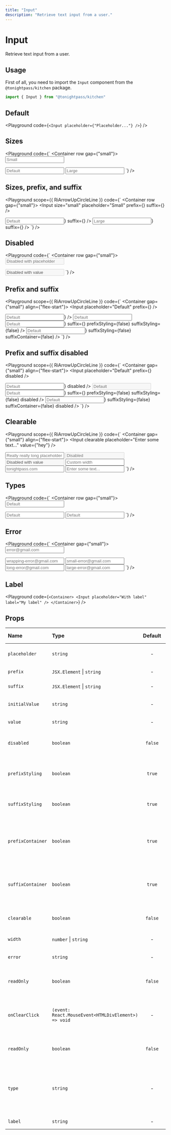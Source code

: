 ```yaml
---
title: "Input"
description: "Retrieve text input from a user."
---
```



# Input

Retrieve text input from a user.

## Usage

First of all, you need to import the `Input` component from the `@tonightpass/kitchen` package.

```js
import { Input } from "@tonightpass/kitchen"
```

## Default

<Playground
  code={`
  <Input placeholder={"Placeholder..."} />
`}
/>

## Sizes

<Playground
  code={`
<Container row gap={"small"}>
  <Container align="flex-start">
    <Input size="small" placeholder="Small" />
  </Container>

  <Container align="flex-start">
    <Input placeholder="Default" />
  </Container>

  <Container align="flex-start">
    <Input size="large" placeholder="Large" />
  </Container>
</Container>
`}
/>

## Sizes, prefix, and suffix

<Playground
scope={{ RiArrowUpCircleLine }}
  code={`
<Container row gap={"small"}>
  <Container align="flex-start">
    <Input
      size="small"
      placeholder="Small"
      prefix={<RiArrowUpCircleLine />}
      suffix={<RiArrowUpCircleLine />}
    />
  </Container>

  <Container align="flex-start">
    <Input
      placeholder="Default"
      prefix={<RiArrowUpCircleLine />}
      suffix={<RiArrowUpCircleLine />}
    />
  </Container>

  <Container align="flex-start">
    <Input
      size="large"
      placeholder="Large"
      prefix={<RiArrowUpCircleLine />}
      suffix={<RiArrowUpCircleLine />}
    />
  </Container>
</Container>
`}
/>

## Disabled

<Playground
  code={`
<Container row gap={"small"}>
  <Container>
    <Input placeholder="Disabled with placeholder" disabled />
  </Container>

  <Container>
    <Input value="Disabled with value" disabled />
  </Container>
</Container>
`}
/>

## Prefix and suffix

<Playground
scope={{ RiArrowUpCircleLine }}
  code={`
<Container gap={"small"} align={"flex-start"}>
  <Container>
    <Input placeholder="Default" prefix={<RiArrowUpCircleLine />} />
  </Container>

  <Container>
    <Input placeholder="Default" suffix={<RiArrowUpCircleLine />} />
  </Container>

  <Container>
    <Input placeholder="Default" prefix="https://" suffix=".com" />
  </Container>

  <Container>
    <Input
      placeholder="Default"
      prefix={<RiArrowUpCircleLine />}
      suffix={<RiArrowUpCircleLine />}
      prefixStyling={false}
      suffixStyling={false}
    />
  </Container>

  <Container>
    <Input
      placeholder="Default"
      prefix="kitchen/"
      suffix={<RiArrowUpCircleLine />}
      suffixStyling={false}
      suffixContainer={false}
    />
  </Container>
</Container>
`}
/>

## Prefix and suffix disabled

<Playground
scope={{ RiArrowUpCircleLine }}
  code={`
<Container gap={"small"} align={"flex-start"}>
  <Container>
    <Input placeholder="Default" prefix={<RiArrowUpCircleLine />} disabled />
  </Container>

  <Container>
    <Input placeholder="Default" suffix={<RiArrowUpCircleLine />} disabled />
  </Container>

  <Container>
    <Input placeholder="Default" prefix="https://" suffix=".com" disabled />
  </Container>

  <Container>
    <Input
      placeholder="Default"
      prefix={<RiArrowUpCircleLine />}
      suffix={<RiArrowUpCircleLine />}
      prefixStyling={false}
      suffixStyling={false}
      disabled
    />
  </Container>

  <Container>
    <Input
      placeholder="Default"
      prefix="kitchen/"
      suffix={<RiArrowUpCircleLine />}
      suffixStyling={false}
      suffixContainer={false}
      disabled
    />
  </Container>
</Container>
`}
/>

## Clearable

<Playground
scope={{ RiArrowUpCircleLine }}
  code={`
<Container gap={"small"} align={"flex-start"}>
  <Container>
    <Input clearable placeholder="Enter some text..." value={"hey"} />
  </Container>

  <Container>
    <Input
      clearable
      placeholder="Really really long placeholder text..."
    />
  </Container>

  <Container>
    <Input clearable disabled placeholder="Disabled" />
  </Container>

  <Container>
    <Input clearable disabled value="Disabled with value" />
  </Container>

  <Container>
    <Input clearable placeholder="Custom width" width={300} />
  </Container>

  <Container>
    <Input
      clearable
      prefix="https://"
      placeholder="tonightpass.com"
    />
  </Container>

  <Container>
    <Input
      clearable
      placeholder="Enter some text..."
      error="A valid email address is required."
    />
  </Container>
</Container>
`}
/>

## Types

<Playground
  code={`
<Container row gap={"small"}>
  <Container>
    <Input placeholder="Default" type="danger" />
  </Container>

  <Container>
    <Input placeholder="Default" type="warning" />
  </Container>

  <Container>
    <Input placeholder="Default" type="success" />
  </Container>
</Container>
`}
/>

## Error

<Playground
  code={`
<Container gap={"small"}>
  <Container>
    <Input
      placeholder="error@gmail.com"
      error="A valid email address is required."
    />
  </Container>

  <Container>
    <Input
      width={200}
      placeholder="wrapping-error@gmail.com"
      error="A valid email address is required so that we can verify your GitHub installation. In the event that you cannot provide a valid email address, please contact support."
    />
  </Container>

  <Container>
    <Input
      size="small"
      placeholder="small-error@gmail.com"
      error="A valid email address is required so that we can verify your GitHub installation. In the event that you cannot provide a valid email address, please contact support."
    />
  </Container>

  <Container>
    <Input
      placeholder="long-error@gmail.com"
      error="A valid email address is required so that we can verify your GitHub installation. In the event that you cannot provide a valid email address, please contact support."
    />
  </Container>

  <Container>
    <Input
      size="large"
      placeholder="large-error@gmail.com"
      error="A valid email address is required so that we can verify your GitHub installation. In the event that you cannot provide a valid email address, please contact support."
    />
  </Container>
</Container>
`}
/>

## Label

<Playground
  code={`
<Container>
  <Input placeholder="With label" label="My label" />
</Container>
`}
/>


## Props

| Name | Type | Default | Required | Description | Accepted values |
| :--- | :--- | :-----: | :------: | :---------- | :-------------- |
| `placeholder` | `string` | - | - | The placeholder of the input. | - |
| `prefix` | `JSX.Element` \| `string` | - | - | The prefix of the input. | - |
| `suffix` | `JSX.Element` \| `string` | - | - | The suffix of the input. | - |
| `initialValue` | `string` | - | - | The initial value of the input. | - |
| `value` | `string` | - | - | The value of the input. | - |
| `disabled` | `boolean` | `false` | - | The status of the input (disabled or not). | - |
| `prefixStyling` | `boolean` | `true` | - | The status of the prefix (styled or not). | - |
| `suffixStyling` | `boolean` | `true` | - | The status of the suffix (styled or not). | - |
| `prefixContainer` | `boolean` | `true` | - | The status of the prefix container (whether there is one or not). | - |
| `suffixContainer` | `boolean` | `true` | - | The status of the suffix container (whether there is one or not). | - |
| `clearable` | `boolean` | `false` | - | The type of the input (clearable or not). | - |
| `width` | `number` \| `string` | - | - | The width of the input. | - |
| `error` | `string` | - | - | The error message of the input. | - |
| `readOnly` | `boolean` | `false` | - | The type of the input (read-only or not). | - |
| `onClearClick` | `(event: React.MouseEvent<HTMLDivElement>) => void` | - | - | The click event handler of the input's clear button. | - |  
| `readOnly` | `boolean` | `false` | - | The type of the input (read-only or not). | - |
| `type` | `string` | - | - | The type of the input. | `primary`, `secondary`, `info`, `success`, `warning`, `danger`, `light`, `dark` |
| `label` | `string` | - | - | The label of the input. | - |